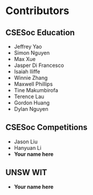 # Contributors

## CSESoc Education
- Jeffrey Yao
- Simon Nguyen
- Max Xue
- Jasper Di Francesco
- Isaiah Iliffe
- Winnie Zhang
- Maxwell Phillips
- Tine Makumbirofa
- Terence Lau
- Gordon Huang
- Dylan Nguyen

## CSESoc Competitions

- Jason Liu
- Hanyuan Li
- **Your name here**

## UNSW WIT

- **Your name here**
